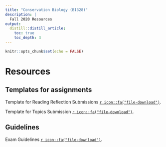 ```yaml
---
title: "Conservation Biology (BI328)"
description: | 
  Fall 2020 Resources
output:
  distill::distill_article:
    toc: true
    toc_depth: 3
---
```


```r

knitr::opts_chunk$set(echo = FALSE)

```

# Resources

## Templates for assignments

Template for Reading Reflection Submissions [`r icon::fa("file-download")`](/files/BI328_OLeary_reading_08-28).

Template for Topics Submission [`r icon::fa("file-download")`](/files/BI328_OLeary_topics).


## Guidelines

Exam Guidelines [`r icon::fa("file-download")`](/files/BI328_Exam_Guidelines).
